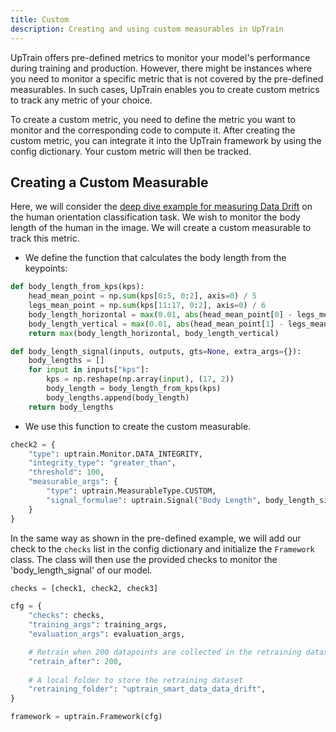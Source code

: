 ```yaml
---
title: Custom 
description: Creating and using custom measurables in UpTrain
---
```


UpTrain offers pre-defined metrics to monitor your model's performance during training and production. However, there might be instances where you need to monitor a specific metric that is not covered by the pre-defined measurables. In such cases, UpTrain enables you to create custom metrics to track any metric of your choice.

To create a custom metric, you need to define the metric you want to monitor and the corresponding code to compute it. After creating the custom metric, you can integrate it into the UpTrain framework by using the config dictionary. Your custom metric will then be tracked.

## Creating a Custom Measurable

Here, we will consider the [deep dive example for measuring Data Drift](https://github.com/uptrain-ai/uptrain/blob/55e1003a268e297bb1ce4d2891d43017025b4b38/examples/human_orientation_classification/deepdive_examples/uptrain_data_drift_custom_measures.ipynb) on the human orientation classification task. We wish to monitor the body length of the human in the image. We will create a custom measurable to track this metric.

- We define the function that calculates the body length from the keypoints:

```python
def body_length_from_kps(kps):
    head_mean_point = np.sum(kps[0:5, 0:2], axis=0) / 5
    legs_mean_point = np.sum(kps[11:17, 0:2], axis=0) / 6
    body_length_horizontal = max(0.01, abs(head_mean_point[0] - legs_mean_point[0]))
    body_length_vertical = max(0.01, abs(head_mean_point[1] - legs_mean_point[1]))
    return max(body_length_horizontal, body_length_vertical)

def body_length_signal(inputs, outputs, gts=None, extra_args={}):
    body_lengths = []
    for input in inputs["kps"]:
        kps = np.reshape(np.array(input), (17, 2))
        body_length = body_length_from_kps(kps)
        body_lengths.append(body_length)
    return body_lengths
```

- We use this function to create the custom measurable. 

```python
check2 = {
    "type": uptrain.Monitor.DATA_INTEGRITY,
    "integrity_type": "greater_than",
    "threshold": 100,
    "measurable_args": {
        "type": uptrain.MeasurableType.CUSTOM,
        "signal_formulae": uptrain.Signal("Body Length", body_length_signal),
    }
}
```

In the same way as shown in the pre-defined example, we will add our check to the `checks` list in the config dictionary and initialize the `Framework` class. The class will then use the provided checks to monitor the 'body_length_signal' of our model.

```python
checks = [check1, check2, check3]

cfg = {
    "checks": checks, 
    "training_args": training_args,
    "evaluation_args": evaluation_args,

    # Retrain when 200 datapoints are collected in the retraining dataset
    "retrain_after": 200,
    
    # A local folder to store the retraining dataset
    "retraining_folder": "uptrain_smart_data_data_drift",
}

framework = uptrain.Framework(cfg)
```